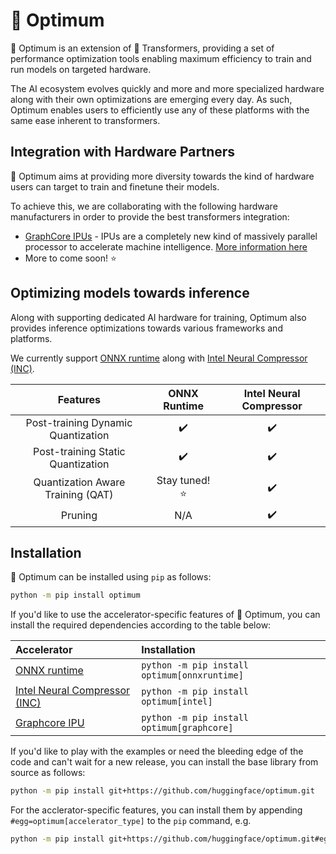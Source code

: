 <!--Copyright 2022 The HuggingFace Team. All rights reserved.

Licensed under the Apache License, Version 2.0 (the "License"); you may not use this file except in compliance with
the License. You may obtain a copy of the License at

http://www.apache.org/licenses/LICENSE-2.0

Unless required by applicable law or agreed to in writing, software distributed under the License is distributed on
an "AS IS" BASIS, WITHOUT WARRANTIES OR CONDITIONS OF ANY KIND, either express or implied. See the License for the
specific language governing permissions and limitations under the License.
-->

# 🤗 Optimum

🤗 Optimum is an extension of 🤗 Transformers, providing a set of performance optimization tools enabling maximum efficiency to train and run models on targeted hardware.

The AI ecosystem evolves quickly and more and more specialized hardware along with their own optimizations are emerging every day.
As such, Optimum enables users to efficiently use any of these platforms with the same ease inherent to transformers.


## Integration with Hardware Partners

🤗 Optimum aims at providing more diversity towards the kind of hardware users can target to train and finetune their models.

To achieve this, we are collaborating with the following hardware manufacturers in order to provide the best transformers integration:
- [GraphCore IPUs](https://github.com/huggingface/optimum-graphcore) - IPUs are a completely new kind of massively parallel processor to accelerate machine intelligence. [More information here](https://www.graphcore.ai/products/ipu)
- More to come soon! :star:

## Optimizing models towards inference

Along with supporting dedicated AI hardware for training, Optimum also provides inference optimizations towards various frameworks and
platforms.


We currently support [ONNX runtime](https://github.com/microsoft/onnxruntime) along with [Intel Neural Compressor (INC)](https://github.com/intel/neural-compressor).

| Features                           | ONNX Runtime          | Intel Neural Compressor |
|:----------------------------------:|:---------------------:|:-----------------------:|
| Post-training Dynamic Quantization |  :heavy_check_mark:   |    :heavy_check_mark:   |
| Post-training Static Quantization  |  :heavy_check_mark:   |    :heavy_check_mark:   |
| Quantization Aware Training (QAT)  |  Stay tuned! :star:   |    :heavy_check_mark:   |
| Pruning                            |        N/A            |    :heavy_check_mark:   |


## Installation

🤗 Optimum can be installed using `pip` as follows:

```bash
python -m pip install optimum
```

If you'd like to use the accelerator-specific features of 🤗 Optimum, you can install the required dependencies according to the table below:

| Accelerator                                                                 | Installation                                 |
|:----------------------------------------------------------------------------|:---------------------------------------------|
| [ONNX runtime](https://github.com/microsoft/onnxruntime)                    | `python -m pip install optimum[onnxruntime]` |
| [Intel Neural Compressor (INC)](https://github.com/intel/neural-compressor) | `python -m pip install optimum[intel]`       |
| [Graphcore IPU](https://www.graphcore.ai/products/ipu)                      | `python -m pip install optimum[graphcore]`   |


If you'd like to play with the examples or need the bleeding edge of the code and can't wait for a new release, you can install the base library from source as follows:

```bash
python -m pip install git+https://github.com/huggingface/optimum.git
```

For the acclerator-specific features, you can install them by appending `#egg=optimum[accelerator_type]` to the `pip` command, e.g.

```bash
python -m pip install git+https://github.com/huggingface/optimum.git#egg=optimum[onnxruntime]
```